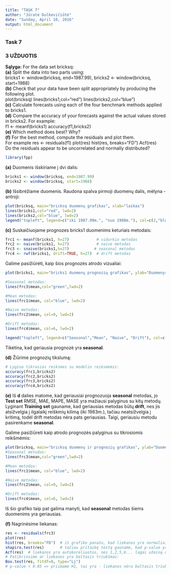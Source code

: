 ---
title: "TASK 7"
author: "Jūratė Dulkevičiūtė"
date: "Sunday, April 10, 2016"
output: html_document
---

### Task 7
### 3 UŽDUOTIS

**Sąlyga:** For the data set bricksq:  
**(a)** Split the data into two parts using:  
bricks1 <- window(bricksq, end=1987.99), bricks2 <- window(bricksq, start=1988)   
**(b)** Check that your data have been split appropriately by producing the following plot.  
plot(bricksq) lines(bricks1,col="red") lines(bricks2,col="blue")   
**(c)** Calculate forecasts using each of the four benchmark methods applied to bricks1.   
**(d)** Compare the accuracy of your forecasts against the actual values stored in bricks2. For example:  
f1 <- meanf(bricks1) accuracy(f1,bricks2)  
**(e)** Which method does best? Why?  
**(f)** For the best method, compute the residuals and plot them.   
For example res <- residuals(f1) plot(res) hist(res, breaks="FD") Acf(res)  
Do the residuals appear to be uncorrelated and normally distributed?  

```{r, message=FALSE}
library(fpp)
```

**(a)** Duomenis išskiriame į dvi dalis:
```{r}
bricks1 <- window(bricksq, end=1987.99)
bricks2 <- window(bricksq, start=1988) 
```

**(b)** Išsibrėžiame duomenis. Raudona spalva pirmoji duomenų dalis, mėlyna - antroji:
```{r}
plot(bricksq, main="bricksq duomenų grafikas", xlab="laikas")
lines(bricks1,col="red", lwd=2)
lines(bricks2,col="blue", lwd=2) 
legend("topleft", legend=c("iki 1987.99m.", "nuo 1988m."), col=c(2,"blue"), lwd=2, cex=0.7)
```

**(c)**  Suskaičiuojame prognozes bricks1 duomenims keturiais metodais:
```{r}
frc1 <- meanf(bricks1, h=27)            # vidurkio metodas
frc2 <- naive(bricks1, h=27)            # naive metodas
frc3 <- snaive(bricks1,h=27)           # seasonal metodas
frc4 <- rwf(bricks1, drift=TRUE, h=27)  # drift metodas
```
Galime pasižiūrėti, kaip šios prognozės atrodo vizualiai:
```{r}
plot(bricks1, main="bricks1 duomenų prognozių grafikas", ylab="Duomenys", xlab="Laikas", col=2, lwd=2, xlim=c(1957,1995) )

#Seasonal metodas:
lines(frc3$mean,col="green",lwd=2)

#Mean metodas:
lines(frc1$mean, col="blue", lwd=2)

#Naive metodas:
lines(frc2$mean, col=9, lwd=2)

#Drift metodas:
lines(frc4$mean, col=6, lwd=2)

legend("topleft", legend=c("Seasonal","Mean", "Naive", "Drift"), col=c("green","blue", 9, 6), lwd=2,cex=0.7)
```
  
Tikėtina, kad geriausia prognozė yra **seasonal**.  

**(d)** Žiūrime prognozių tikslumą:
```{r}
# Lygina tikrasias reiksmes su modelio reiksmemis:
accuracy(frc1,bricks2)
accuracy(frc2,bricks2)
accuracy(frc3,bricks2)
accuracy(frc4,bricks2)
```

**(e)** Iš **d** dalies matome, kad geriausiai prognozuoja **seasonal** metodas, jo **Test set** RMSE, MAE, MAPE, MASE yra mažiausi palyginus su kitų metodų. Lyginant **Training set** gauname, kad geriausias metodas būtų **drift**, nes jis atsižvelgia į ilgalaikį reiškmių kilimą (iki 1983m.), tačiau neatsižvelgia į kritimą, todėl drift metodas nėra pats geriausias. Taigi, geriausiu metodu pasirenkame **seasonal**.
  
Galime pasižiūreti kaip atrodo prognozės palyginus su tikrosiomis reikšmėmis:
```{r}
plot(bricksq, main="bricksq duomenų ir prognozių grafikas", ylab="Duomenys", xlab="Laikas", col=2, lwd=2, xlim=c(1957,1995) )
#Seasonal metodas:
lines(frc3$mean,col="green",lwd=2)

#Mean metodas:
lines(frc1$mean, col="blue", lwd=2)

#Naive metodas:
lines(frc2$mean, col=9, lwd=2)

#Drift metodas:
lines(frc4$mean, col=6, lwd=2)
```
  
Iš šio grafiko taip pat galima manyti, kad **seasonal** metodas šiems duomenims yra geriausias.
  
**(f)** Nagrinėsime liekanas: 
```{r}
res <- residuals(frc3)
plot(res)
hist(res, breaks="FD")  # iš grafiko panašu, kad liekanos yra normaliai pasiskirsčiusios.
shapiro.test(res)       # tačiau pritaikę testą gauname, kad p-value yra labai maža, taigi liekanos nėra normalios.
Acf(res)  # liekanos yra autokoreliuotos, nes 1,2,5,6... lagai užeiną už mėlynos linijos.
# Patikrinsime ar liekanos yra baltasis triukšmas:
Box.test(res, fitdf=0, type="Lj") 
# p-value < 0.05 => priimame H1, tai yra - liekanos nėra baltasis triukšmas.
```